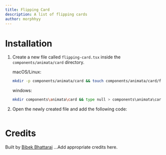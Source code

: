 ```yaml
---
title: Flipping Card
description: A list of flipping cards
author: morphhyy
---
```


<ComponentPreview name="card-flipping-card--docs" />

# Installation

1. Create a new file called `flipping-card.tsx` inside the `components/animata/card` directory.

   macOS/Linux:
   ```bash
   mkdir -p components/animata/card && touch components/animata/card/flipping-card.tsx
   ```

   windows:
   ```bash
   mkdir components\animata\card && type null > components\animata\card\flipping-card.tsx
   ```

2. Open the newly created file and add the following code:

   ```jsx file=<rootDir>/animata/card/flipping-card.tsx

   ```


# Credits

   Built by [Bibek Bhattarai](https://github.com/morphhyy)
   ...Add appropriate credits here.
